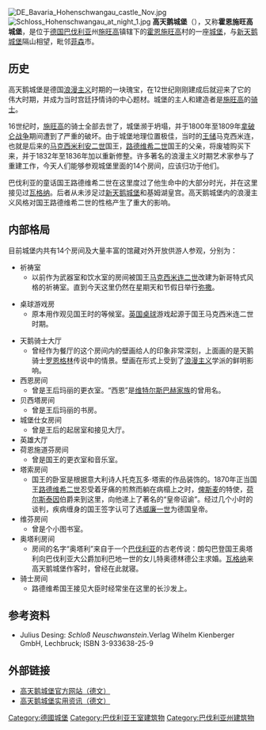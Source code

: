 {{coord|47|33|20|N|10|44|10|E|region:DE-BY_type:landmark_source:dewiki|display=title}}
{{Otheruses|上施旺高|subject=德国城堡|other=名為「Hohenschwangau」的德国村庄}}
[[File:DE_Bavaria_Hohenschwangau_castle_Nov.jpg|thumb]]
[[File:Schloss_Hohenschwangau_at_night_1.jpg|thumb]]
'''高天鹅城堡'''（{{lang-de|'''Schloss Hohenschwangau'''}}），又称'''霍恩施旺高城堡'''，是位于[[德国|德国]][[巴伐利亚|巴伐利亚]]州[[施旺高|施旺高]]镇辖下的[[霍恩施旺高|霍恩施旺高]]村的一座[[城堡|城堡]]，与[[新天鹅城堡|新天鹅城堡]]隔山相望，毗邻[[菲森|菲森]]市。

== 历史 ==
高天鹅城堡是德国[[浪漫主义|浪漫主义]]时期的一块瑰宝，在12世纪刚刚建成后就迎来了它的伟大时期，并成为当时宫廷抒情诗的中心题材。城堡的主人和建造者是[[施旺高|施旺高]]的[[骑士|骑士]]。

16世纪时，[[施旺高|施旺高]]的骑士全部去世了，城堡濒于坍塌，并于1800年至1809年[[拿破仑战争|拿破仑战争]]期间遭到了严重的破坏。由于城堡地理位置极佳，当时的[[王储|王储]]马克西米连，也就是后来的[[马克西米利安二世_(巴伐利亚国王)|马克西米利安二世]]国王，[[路德维希二世_(巴伐利亚)|路德维希二世]]国王的父亲，将废墟购买下来，并于1832年至1836年加以重新修整。许多著名的浪漫主义时期艺术家参与了重建工作，今天人们能够参观城堡里面的14个房间，应该归功于他们。

巴伐利亚的童话国王路德维希二世在这里度过了他生命中的大部分时光，并在这里接见过[[瓦格纳|瓦格纳]]。后者从未涉足过[[新天鹅城堡|新天鹅城堡]]和基姆湖皇宫。高天鹅城堡内的浪漫主义风格对国王路德维希二世的性格产生了重大的影响。

== 内部格局 ==
目前城堡内共有14个房间及大量丰富的馆藏对外开放供游人参观，分别为：
*祈祷室
**以前作为武器室和饮水室的房间被国王[[马克西米连二世|马克西米连二世]]改建为新哥特式风格的祈祷室。直到今天这里仍然在星期天和节假日举行[[弥撒|弥撒]]。

*桌球游戏房
**原本用作观见国王时的等候室。[[英国|英国]][[台球|桌球]]游戏起源于国王马克西米连二世时期。

*天鹅骑士大厅
**曾经作为餐厅的这个房间内的壁画给人的印象非常深刻，上面画的是天鹅骑士[[罗恩格林|罗恩格林]]传说中的情景。壁画在形式上受到了[[浪漫主义|浪漫主义]]学派的鲜明影响。
*西恩房间
**曾是王后玛丽的更衣室。“西恩”是[[维特尔斯巴赫家族|维特尔斯巴赫家族]]的曾用名。
*贝西塔房间
**曾是王后玛丽的书房。
*城堡仕女房间
**曾是王后的起居室和接见大厅。
*英雄大厅
*荷恩施道芬房间
**曾是国王的更衣室和音乐室。
*塔索房间
**国王的卧室是根据意大利诗人托克瓦多·塔索的作品装饰的。1870年正当国王[[路德维希二世|路德维希二世]]忍受着牙痛的煎熬而躺在病榻上之时，[[俾斯麦|俾斯麦]]的特使，[[荷尔斯泰因|荷尔斯泰因]]伯爵来到这里，向他递上了著名的“皇帝诏谕”。经过几个小时的谈判，疾病缠身的国王签字认可了选[[威廉一世_(德国)|威廉一世]]为德国皇帝。
*维芬房间
**曾是个小图书室。
*奥塔利房间
**房间的名字“奥塔利”来自于一个[[巴伐利亚|巴伐利亚]]的古老传说：朗勾巴登国王奥塔利向巴伐利亚大公爵加利巴地一世的女儿特奥德林德公主求婚。[[瓦格纳|瓦格纳]]来高天鹅城堡作客时，曾经在此就寝。
*骑士房间
**路德维希国王接见大臣时经常坐在这里的长沙发上。

== 参考资料 ==
* Julius Desing: ''Schloß Neuschwanstein''.Verlag Wihelm Kienberger GmbH, Lechbruck; ISBN 3-933638-25-9

== 外部链接 ==
{{Commonscat|Hohenschwangau Castle}}
*[https://web.archive.org/web/20140207105626/http://www.hohenschwangau.de/ 高天鹅城堡官方网站（德文）]
*[http://www.schwangau.de/schloss-hohenschwangau-465.html 高天鹅城堡实用资讯（德文）] {{Wayback|url=http://www.schwangau.de/schloss-hohenschwangau-465.html |date=20150317165010 }}

{{路德维希二世 (巴伐利亚)的建筑}}

[[Category:德國城堡|Category:德國城堡]]
[[Category:巴伐利亚王室建筑物|Category:巴伐利亚王室建筑物]]
[[Category:巴伐利亚州建筑物|Category:巴伐利亚州建筑物]]
